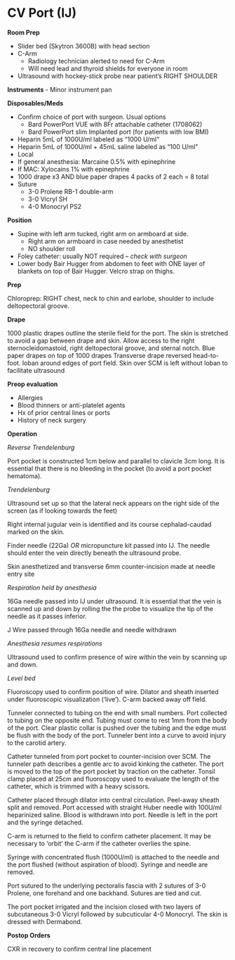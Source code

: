 # CV Port (IJ) {#cv_port_salo}

**Room Prep**

-   Slider bed (Skytron 3600B) with head section
-   C-Arm
    -   Radiology technician alerted to need for C-Arm
    -   Will need lead and thyroid shields for everyone in room
-   Ultrasound with hockey-stick probe near patient’s RIGHT SHOULDER

**Instruments** - Minor instrument pan

**Disposables/Meds**

- Confirm choice of port with surgeon. Usual options
    -   Bard PowerPort VUE with 8Fr attachable catheter (1708062)
    -   Bard PowerPort slim Implanted port (for patients with low BMI) 
- Heparin 5mL of 1000U/ml labeled as “1000 U/ml” 
- Heparin 5mL of 1000U/ml + 45mL saline labeled as “100 U/ml”
-   Local
  -   If general anesthesia: Marcaine 0.5% with epinephrine
  -   If MAC: Xylocains 1% with epinephrine
-   1000 drape x3 AND blue paper drapes 4 packs of 2 each = 8 total
-   Suture
    -   3-0 Prolene RB-1 double-arm
    -   3-0 Vicryl SH
    -   4-0 Monocryl PS2

**Position**

-   Supine with left arm tucked, right arm on armboard at side.
    -   Right arm on armboard in case needed by anesthetist
    -   NO shoulder roll
-   Foley catheter: usually NOT required – *check with surgeon*
-   Lower body Bair Hugger from abdomen to feet with ONE layer of blankets on top of Bair Hugger. Velcro strap on thighs.

**Prep**

Chloroprep: RIGHT chest, neck to chin and earlobe, shoulder to include deltopectoral groove.

**Drape**

1000 plastic drapes outline the sterile field for the port. The skin is stretched to avoid a gap between drape and skin. Allow access to the right sternocleidomastoid, right deltopectoral groove, and sternal notch. Blue paper drapes on top of 1000 drapes Transverse drape reversed head-to-foot. Ioban around edges of port field. Skin over SCM is left without Ioban to facilitate ultrasound

**Preop evaluation** 

- Allergies 
- Blood thinners or anti-platelet agents 
- Hx of prior central lines or ports 
- History of neck surgery

**Operation**

*Reverse Trendelenburg*

Port pocket is constructed 1cm below and parallel to clavicle 3cm long. It is essential that there is no bleeding in the pocket (to avoid a port pocket hematoma).

*Trendelenburg*

Ultrasound set up so that the lateral neck appears on the right side of the screen (as if looking towards the feet)

Right internal jugular vein is identified and its course cephalad-caudad marked on the skin.

Finder needle (22Ga) *OR* micropuncture kit passed into IJ. The needle should enter the vein directly beneath the ultrasound probe.

Skin anesthetized and transverse 6mm counter-incision made at needle entry site

*Respiration held by anesthesia*

16Ga needle passed into IJ under ultrasound. It is essential that the vein is scanned up and down by rolling the the probe to visualize the tip of the needle as it passes inferior.

J Wire passed through 16Ga needle and needle withdrawn

*Anesthesia resumes respirations*

Ultrasound used to confirm presence of wire within the vein by scanning up and down.

*Level bed*

Fluoroscopy used to confirm position of wire. Dilator and sheath inserted under fluoroscopic visualization (‘live’). C-arm backed away off field.

Tunneler connected to tubing on the end with small numbers. Port collected to tubing on the opposite end.  Tubing must come to rest 1mm from the body of the port.  Clear plastic collar is pushed over the tubing and the edge must be flush with the body of the port. Tunneler bent into a curve to avoid injury to the carotid artery.

Catheter tunneled from port pocket to counter-incision over SCM. The tunneler path describes a gentle arc to avoid kinking the catheter. The port is moved to the top of the port pocket by traction on the catheter. Tonsil clamp placed at 25cm and fluoroscopy used to evaluate the length of the catheter, which is trimmed with a heavy scissors.

Catheter placed through dilator into central circulation. Peel-away sheath split and removed. Port accessed with straight Huber needle with 100U/ml heparinized saline. Blood is withdrawn into port. Needle is left in the port and the syringe detached.

C-arm is returned to the field to confirm catheter placement. It may be necessary to ‘orbit’ the C-arm if the catheter overlies the spine.

Syringe with concentrated flush (1000U/ml) is attached to the needle and the port flushed (without aspiration of blood). Syringe and needle are removed.

Port sutured to the underlying pectoralis fascia with 2 sutures of 3-0 Prolene, one forehand and one backhand. Sutures are tied and cut.

The port pocket irrigated and the incision closed with two layers of subcutaneous 3-0 Vicryl followed by subcuticular 4-0 Monocryl. The skin is dressed with Dermabond.

**Postop Orders**

CXR in recovery to confirm central line placement
